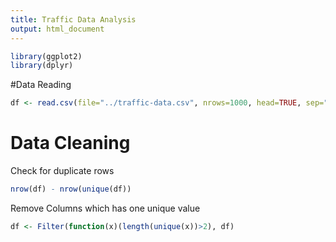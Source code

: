 ```yaml
---
title: Traffic Data Analysis
output: html_document
---
```


```r
library(ggplot2)
library(dplyr)
```

#Data Reading
```r
df <- read.csv(file="../traffic-data.csv", nrows=1000, head=TRUE, sep=",")
```

# Data Cleaning

Check for duplicate rows 
```r
nrow(df) - nrow(unique(df))
```

Remove Columns which has one unique value  
```r
df <- Filter(function(x)(length(unique(x))>2), df)
```

